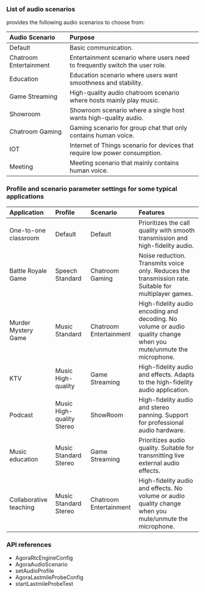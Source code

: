 <PlatformWrapper platform="ios">

### List of audio scenarios

<Vpd k="SDK" /> provides the following audio scenarios to choose from:

|Audio Scenario |Purpose|
|:---|:---|
|Default | Basic communication.|
|Chatroom Entertainment |Entertainment scenario where users need to frequently switch the user role.|
|Education |Education scenario where users want smoothness and stability.|
|Game Streaming |High-quality audio chatroom scenario where hosts mainly play music.|
|Showroom |Showroom scenario where a single host wants high-quality audio.|
|Chatroom Gaming |Gaming scenario for group chat that only contains human voice.|
|IOT |Internet of Things scenario for devices that require low power consumption.|
|Meeting |Meeting scenario that mainly contains human voice.|

### Profile and scenario parameter settings for some typical applications

|Application |Profile |Scenario |Features|
|:---|:---|:---|:---|
|One-to-one classroom |Default |Default | Prioritizes the call quality with smooth transmission and high-fidelity audio.|
|Battle Royale Game	|Speech Standard |Chatroom Gaming |Noise reduction. Transmits voice only. Reduces the transmission rate. Suitable for multiplayer games.|
|Murder Mystery Game |Music Standard |Chatroom Entertainment |High-fidelity audio encoding and decoding. No volume or audio quality change when you mute/unmute the microphone.|
|KTV |Music High-quality |Game Streaming |High-fidelity audio and effects. Adapts to the high-fidelity audio application.|
|Podcast |Music High-quality Stereo |ShowRoom |High-fidelity audio and stereo panning. Support for professional audio hardware.|
|Music education |Music Standard Stereo |Game Streaming |Prioritizes audio quality. Suitable for transmitting live external audio effects.|
|Collaborative teaching	|Music Standard Stereo |Chatroom Entertainment |High-fidelity audio and effects. No volume or audio quality change when you mute/unmute the microphone.|

### API references

- <Link to="{{Global.API_REF_IOS_ROOT_VOICE_SDK}}/rtc_api_data_type.html#class_rtcengineconfig">AgoraRtcEngineConfig</Link>

- <Link to="{{Global.API_REF_IOS_ROOT_VOICE_SDK}}/rtc_api_data_type.html#enum_audioscenariotype">AgoraAudioScenario</Link>

- <Link to="{{Global.API_REF_IOS_ROOT_VOICE_SDK}}/class_irtcengine.html#api_setaudioprofile2">setAudioProfile</Link>

- <Link to="{{Global.API_REF_IOS_ROOT_VOICE_SDK}}/rtc_api_data_type.html#class_lastmileprobeconfig">AgoraLastmileProbeConfig</Link>

- <Link to="{{Global.API_REF_IOS_ROOT_VOICE_SDK}}/class_irtcengine.html#api_startlastmileprobetest">startLastmileProbeTest</Link>

</PlatformWrapper>
